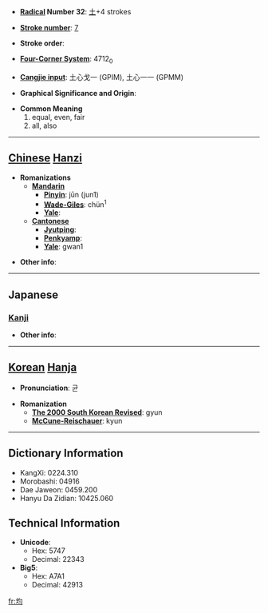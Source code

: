 * '''[[Wiktionary:Chinese radical index| Radical]] Number 32''': [[Wiktionary:Chinese radical index 土|土]]+4 strokes

* '''[[Wiktionary:Chinese total strokes index|Stroke number]]''': [[Wiktionary:Chinese total strokes index 7|7]]

* '''Stroke order''': 

* '''[[Wiktionary:Chinese four corner index|Four-Corner System]]''': 4712<sub>0</sub>

* '''[[Wiktionary:Chinese Cangjie index|Cangjie input]]''': 土心戈一 (GPIM), 土心一一 (GPMM)

* '''Graphical Significance and Origin''': 

* '''Common Meaning'''
*#equal, even, fair
*# all, also


----

== [[Chinese]] [[Hanzi]] ==

* '''Romanizations'''
** '''[[Mandarin]]'''
*** '''[[Pinyin]]''': jūn (jun1)
*** '''[[Wade-Giles]]''': chün<sup>1</sup>
*** '''[[Yale]]''': 
** '''[[Cantonese]]'''
*** '''[[Jyutping]]''':
*** '''[[Penkyamp]]''': 
*** '''[[Yale]]''': gwan1

* '''Other info''': 

----

==Japanese==
===[[Kanji]]===
{{kanji|on readings=[[きん]] (kin), [[いん]] (in)|kun readings=[[ととのえる]] (totonoeru), [[ひとしい]] (hitoshii)}}

* '''Other info''':  

----

== [[Korean]] [[Hanja]] ==

* '''Pronunciation''': 균

* '''Romanization'''
** '''[[The 2000 South Korean Revised Romanization|The 2000 South Korean Revised]]''': gyun
** '''[[McCune-Reischauer]]''': kyun

----

== Dictionary Information ==

* KangXi: 0224.310
* Morobashi: 04916
* Dae Jaweon: 0459.200
* Hanyu Da Zidian: 10425.060

== Technical Information ==

* '''Unicode''':
** Hex: 5747
** Decimal: 22343
* '''Big5''':
** Hex: A7A1
** Decimal: 42913

[[fr:均]]